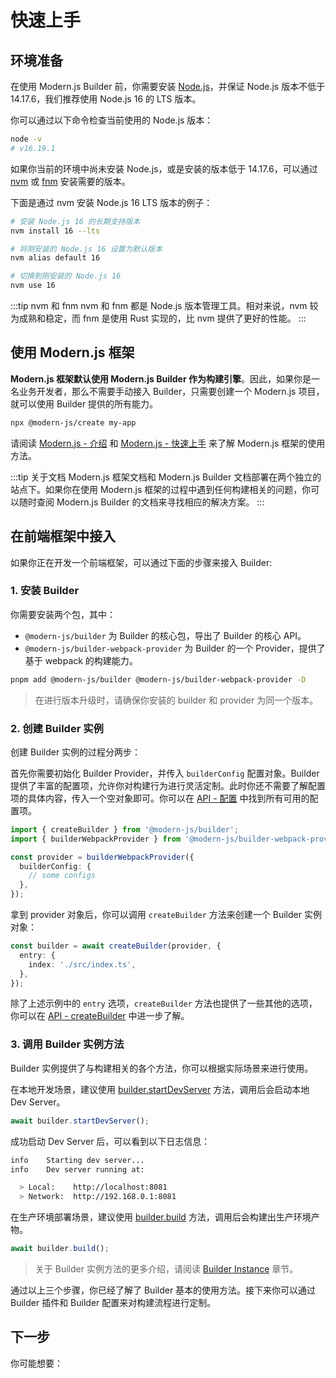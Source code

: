# 快速上手

## 环境准备

在使用 Modern.js Builder 前，你需要安装 [Node.js](https://nodejs.org/)，并保证 Node.js 版本不低于 14.17.6，我们推荐使用 Node.js 16 的 LTS 版本。

你可以通过以下命令检查当前使用的 Node.js 版本：

```bash
node -v
# v16.19.1
```

如果你当前的环境中尚未安装 Node.js，或是安装的版本低于 14.17.6，可以通过 [nvm](https://github.com/nvm-sh/nvm) 或 [fnm](https://github.com/Schniz/fnm) 安装需要的版本。

下面是通过 nvm 安装 Node.js 16 LTS 版本的例子：

```bash
# 安装 Node.js 16 的长期支持版本
nvm install 16 --lts

# 将刚安装的 Node.js 16 设置为默认版本
nvm alias default 16

# 切换到刚安装的 Node.js 16
nvm use 16
```

:::tip nvm 和 fnm
nvm 和 fnm 都是 Node.js 版本管理工具。相对来说，nvm 较为成熟和稳定，而 fnm 是使用 Rust 实现的，比 nvm 提供了更好的性能。
:::

## 使用 Modern.js 框架

**Modern.js 框架默认使用 Modern.js Builder 作为构建引擎**。因此，如果你是一名业务开发者，那么不需要手动接入 Builder，只需要创建一个 Modern.js 项目，就可以使用 Builder 提供的所有能力。

```bash
npx @modern-js/create my-app
```

请阅读 [Modern.js - 介绍](https://modernjs.dev/guides/get-started/introduction.html) 和 [Modern.js - 快速上手](https://modernjs.dev/guides/get-started/quick-start.html) 来了解 Modern.js 框架的使用方法。

:::tip 关于文档
Modern.js 框架文档和 Modern.js Builder 文档部署在两个独立的站点下。如果你在使用 Modern.js 框架的过程中遇到任何构建相关的问题，你可以随时查阅 Modern.js Builder 的文档来寻找相应的解决方案。
:::

## 在前端框架中接入

如果你正在开发一个前端框架，可以通过下面的步骤来接入 Builder:

### 1. 安装 Builder

你需要安装两个包，其中：

- `@modern-js/builder` 为 Builder 的核心包，导出了 Builder 的核心 API。
- `@modern-js/builder-webpack-provider` 为 Builder 的一个 Provider，提供了基于 webpack 的构建能力。

```bash
pnpm add @modern-js/builder @modern-js/builder-webpack-provider -D
```

> 在进行版本升级时，请确保你安装的 builder 和 provider 为同一个版本。

### 2. 创建 Builder 实例

创建 Builder 实例的过程分两步：

首先你需要初始化 Builder Provider，并传入 `builderConfig` 配置对象。Builder 提供了丰富的配置项，允许你对构建行为进行灵活定制。此时你还不需要了解配置项的具体内容，传入一个空对象即可。你可以在 [API - 配置](/api/#配置) 中找到所有可用的配置项。

```ts
import { createBuilder } from '@modern-js/builder';
import { builderWebpackProvider } from '@modern-js/builder-webpack-provider';

const provider = builderWebpackProvider({
  builderConfig: {
    // some configs
  },
});
```

拿到 provider 对象后，你可以调用 `createBuilder` 方法来创建一个 Builder 实例对象：

```ts
const builder = await createBuilder(provider, {
  entry: {
    index: './src/index.ts',
  },
});
```

除了上述示例中的 `entry` 选项，`createBuilder` 方法也提供了一些其他的选项，你可以在 [API - createBuilder](/api/builder-core.html#createbuilder) 中进一步了解。

### 3. 调用 Builder 实例方法

Builder 实例提供了与构建相关的各个方法，你可以根据实际场景来进行使用。

在本地开发场景，建议使用 [builder.startDevServer](/api/builder-instance.html#builder-startdevserver) 方法，调用后会启动本地 Dev Server。

```ts
await builder.startDevServer();
```

成功启动 Dev Server 后，可以看到以下日志信息：

```bash
info    Starting dev server...
info    Dev server running at:

  > Local:    http://localhost:8081
  > Network:  http://192.168.0.1:8081
```

在生产环境部署场景，建议使用 [builder.build](/api/builder-instance.html#builder-build) 方法，调用后会构建出生产环境产物。

```ts
await builder.build();
```

> 关于 Builder 实例方法的更多介绍，请阅读 [Builder Instance](/api/builder-instance.html) 章节。

通过以上三个步骤，你已经了解了 Builder 基本的使用方法。接下来你可以通过 Builder 插件和 Builder 配置来对构建流程进行定制。

## 下一步

你可能想要：


<NextSteps>
  <Step
    href="/guide/glossary.html"
    title="名词解释"
    description="了解 Builder 相关的概念"
  />
  <Step
    href="/guide/features.html"
    title="功能导航"
    description="了解 Builder 提供的所有功能"
  />
  <Step
    href="/api/index.html"
    title="查阅 API"
    description="查看详细的 API 文档"
  />
</NextSteps>
